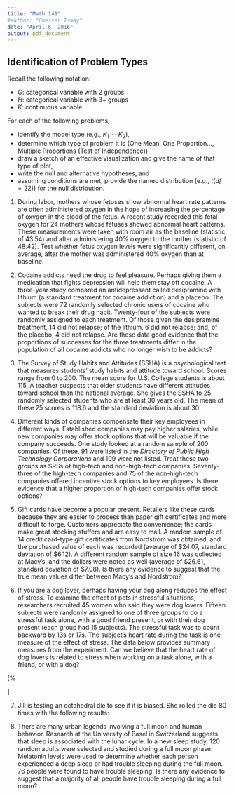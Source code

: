 ```yaml
---
title: "Math 141"
#author: "Chester Ismay"
date: "April 6, 2016"
output: pdf_document
---
```


## Identification of Problem Types

Recall the following notation:

  - $G$: categorical variable with 2 groups
  - $H$: categorical variable with 3+ groups
  - $K$: continuous variable

For each of the following problems, 

  - identify the model type (e.g., $K_1 \sim K_2$),
  - determine which type of problem it is (One Mean, One Proportion..., Multiple Proportions (Test of Independence))
  - draw a sketch of an effective visualization and give the name of that type of plot,
  - write the null and alternative hypotheses, and
  - assuming conditions are met, provide the named distribution (e.g., $t(df = 22)$) for the null distribution.

<!-- %Two paired means -->    

1. During labor, mothers whose fetuses show abnormal heart rate patterns are often administered oxygen in the hope of increasing the percentage of oxygen in the blood of the fetus.  A recent study recorded this fetal oxygen for 24 mothers whose fetuses showed abnormal heart patterns.  These measurements were taken with room air as the baseline (statistic of 43.54) and after administering 40% oxygen to the mother (statistic of 48.42). Test whether fetus oxygen levels were significantly different, on average, after the mother was administered 40% oxygen than at baseline.

<!-- Multiple Proportions (Test of Independence) -->

2. Cocaine addicts need the drug to feel pleasure.  Perhaps giving them a medication that fights depression will help them stay off cocaine.  A three-year study compared an antidepressant called desipramine with lithium (a standard treatment for cocaine addiction) and a placebo.  The subjects were 72 randomly selected chronic users of cocaine who wanted to break their drug habit.  Twenty-four of the subjects were randomly assigned to each treatment.  Of those given the desipramine treatment, 14 did not relapse; of the lithium, 6 did not relapse; and, of the placebo, 4 did not relapse.  Are these data good evidence that the proportions of successes for the three treatments differ in the population of all cocaine addicts who no longer wish to be addicts?

<!-- %One Mean -->

3. The Survey of Study Habits and Attitudes (SSHA) is a psychological test that measures students' study habits and attitude toward school.  Scores range from 0 to 200.  The mean score for U.S. College students is about 115.  A teacher suspects that older students have different attitudes toward school than the national average.  She gives the SSHA to 25 randomly selected students who are at least 30 years old.  The mean of these 25 scores is 118.6 and the standard deviation is about 30.



<!-- %Two proportions -->

4. Different kinds of companies compensate their key employees in different ways.  Established companies may pay higher salaries, while new companies may offer stock options that will be valuable if the company succeeds.  One study looked at a random sample of 200 companies.  Of these, 91 were listed in the _Directory of Public High Technology Corporations_ and 109 were not listed.  Treat these two groups as SRSs of high-tech and non-high-tech companies.  Seventy-three of the high-tech companies and 75 of the non-high-tech companies offered incentive stock options to key employees.  Is there evidence that a higher proportion of high-tech companies offer stock options?


<!-- %Two independent means -->
5. Gift cards have become a popular present.  Retailers like these cards because they are easier to process than paper gift certificates and more difficult to forge.  Customers appreciate the convenience; the cards make great stocking stuffers and are easy to mail.  A random sample of 14 credit card-type gift certificates from Nordstrom was obtained, and the purchased value of each was recorded (average of \$24.07, standard deviation of \$6.12).  A different random sample of size 16 was collected at Macy's, and the dollars were noted as well (average of \$26.61, standard deviation of \$7.08).  Is there any evidence to suggest that the true mean values differ between Macy's and Nordstrom?

<!-- %Multiple means -->

6. If you are a dog lover, perhaps having your dog along reduces the effect of stress.  To examine the effect of pets in stressful situations, researchers recruited 45 women who said they were dog lovers.  Fifteen subjects were randomly assigned to one of three groups to do a stressful task alone, with a good friend present, or with their dog present (each group had 15 subjects).  The stressful task was to count backward by 13s or 17s.  The subject's heart rate during the task is one measure of the effect of stress.  The data below provides summary measures from the experiment.  Can we believe that the heart rate of dog lovers is related to stress when working on a task alone, with a friend, or with a dog?

\[%
\begin{tabular}
[c]{|c|c|c|c|}\hline
Group & Mean & Standard Deviation\\\hline
\multicolumn{1}{|l|}{Control} & \multicolumn{1}{|l|}{82.524} & \multicolumn{1}{|c|}{9.242}\\\hline
\multicolumn{1}{|l|}{Friend} & \multicolumn{1}{|l|}{81.325} & \multicolumn{1}{|c|}{8.341}\\\hline
\multicolumn{1}{|l|}{Pet} & \multicolumn{1}{|l|}{73.483} & \multicolumn{1}{|c|}{9.970}\\\hline
\end{tabular}
\]

<!-- Multiple Proportions (Goodness of Fit) -->

7. Jill is testing an octahedral die to see if it is biased.  She rolled the die 80 times with the following results:

\begin{center}
\includegraphics{../figs/octo_die.png}
\end{center}

<!-- %One proportion -->

8. There are many urban legends involving a full moon and human behavior.  Research at the University of Basel in Switzerland suggests that sleep is associated with the lunar cycle.  In a new sleep study, 120 random adults were selected and studied during a full moon phase.  Melatonin levels were used to determine whether each person experienced a deep sleep or had trouble sleeping during the full moon. 76 people were found to have trouble sleeping. Is there any evidence to suggest that a majority of all people have trouble sleeping during a full moon? 